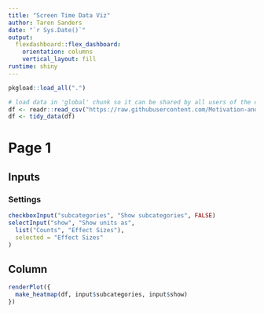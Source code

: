 ```yaml
---
title: "Screen Time Data Viz"
author: Taren Sanders
date: "`r Sys.Date()`"
output: 
  flexdashboard::flex_dashboard:
    orientation: columns
    vertical_layout: fill
runtime: shiny
---
```


```r
pkgload::load_all(".")
```

```r
# load data in 'global' chunk so it can be shared by all users of the dashboard
df <- readr::read_csv("https://raw.githubusercontent.com/Motivation-and-Behaviour/screen_umbrella/main/supplementary_files/Complete%20Effects%20Data.csv") # nolint
df <- tidy_data(df)
```

Page 1
===============================================================================

Inputs {.sidebar data-width=300}
-----------------------------------------------------------------------

### Settings

```r
checkboxInput("subcategories", "Show subcategories", FALSE)
selectInput("show", "Show units as",
  list("Counts", "Effect Sizes"),
  selected = "Effect Sizes"
)
```


Column {data-width=700}
-----------------------------------------------------------------------

```r
renderPlot({
  make_heatmap(df, input$subcategories, input$show)
})
```